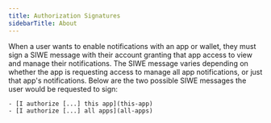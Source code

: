 ```yaml
---
title: Authorization Signatures
sidebarTitle: About
---
```


When a user wants to enable notifications with an app or wallet, they must sign a SIWE message with their account granting that app access to view and manage their notifications. The SIWE message varies depending on whether the app is requesting access to manage all app notifications, or just that app's notifications. Below are the two possible SIWE messages the user would be requested to sign:

```
- [I authorize [...] this app](this-app)
- [I authorize [...] all apps](all-apps)
```
